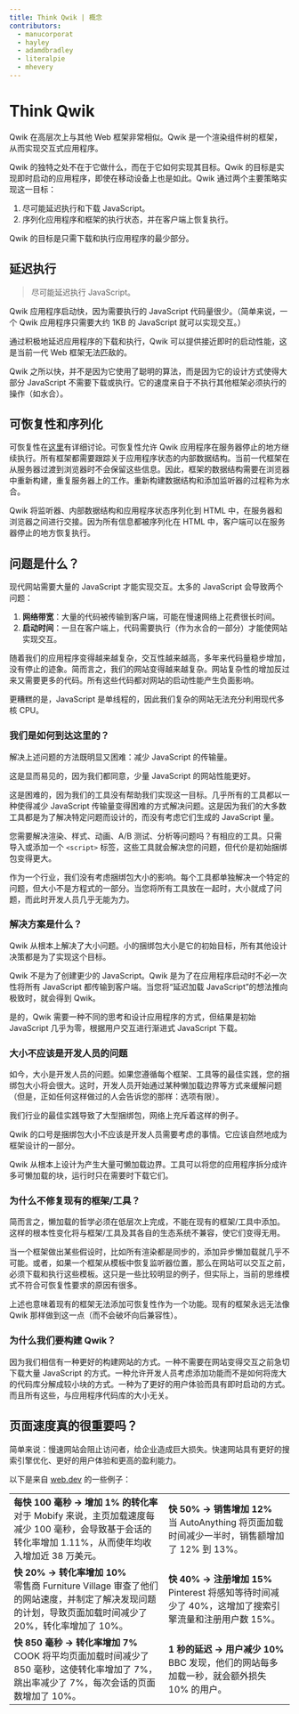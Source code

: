 ```yaml
---
title: Think Qwik | 概念
contributors:
  - manucorporat
  - hayley
  - adamdbradley
  - literalpie
  - mhevery
---
```


# Think Qwik

Qwik 在高层次上与其他 Web 框架非常相似。Qwik 是一个渲染组件树的框架，从而实现交互式应用程序。

Qwik 的独特之处不在于它做什么，而在于它如何实现其目标。Qwik 的目标是实现即时启动的应用程序，即使在移动设备上也是如此。Qwik 通过两个主要策略实现这一目标：

1. 尽可能延迟执行和下载 JavaScript。
2. 序列化应用程序和框架的执行状态，并在客户端上恢复执行。

Qwik 的目标是只需下载和执行应用程序的最少部分。

## 延迟执行

> 尽可能延迟执行 JavaScript。

Qwik 应用程序启动快，因为需要执行的 JavaScript 代码量很少。（简单来说，一个 Qwik 应用程序只需要大约 1KB 的 JavaScript 就可以实现交互。）

通过积极地延迟应用程序的下载和执行，Qwik 可以提供接近即时的启动性能，这是当前一代 Web 框架无法匹敌的。

Qwik 之所以快，并不是因为它使用了聪明的算法，而是因为它的设计方式使得大部分 JavaScript 不需要下载或执行。它的速度来自于不执行其他框架必须执行的操作（如水合）。

## 可恢复性和序列化

可恢复性在[这里](../resumable/index.mdx)有详细讨论。可恢复性允许 Qwik 应用程序在服务器停止的地方继续执行。所有框架都需要跟踪关于应用程序状态的内部数据结构。当前一代框架在从服务器过渡到浏览器时不会保留这些信息。因此，框架的数据结构需要在浏览器中重新构建，重复服务器上的工作。重新构建数据结构和添加监听器的过程称为水合。

Qwik 将监听器、内部数据结构和应用程序状态序列化到 HTML 中，在服务器和浏览器之间进行交接。因为所有信息都被序列化在 HTML 中，客户端可以在服务器停止的地方恢复执行。

## 问题是什么？

现代网站需要大量的 JavaScript 才能实现交互。太多的 JavaScript 会导致两个问题：

1. **网络带宽**：大量的代码被传输到客户端，可能在慢速网络上花费很长时间。
2. **启动时间**：一旦在客户端上，代码需要执行（作为水合的一部分）才能使网站实现交互。

随着我们的应用程序变得越来越复杂，交互性越来越高，多年来代码量稳步增加，没有停止的迹象。简而言之，我们的网站变得越来越复杂。网站复杂性的增加反过来又需要更多的代码。所有这些代码都对网站的启动性能产生负面影响。

更糟糕的是，JavaScript 是单线程的，因此我们复杂的网站无法充分利用现代多核 CPU。

### 我们是如何到达这里的？

解决上述问题的方法既明显又困难：减少 JavaScript 的传输量。

这是显而易见的，因为我们都同意，少量 JavaScript 的网站性能更好。

这是困难的，因为我们的工具没有帮助我们实现这一目标。几乎所有的工具都以一种使得减少 JavaScript 传输量变得困难的方式解决问题。这是因为我们的大多数工具都是为了解决特定问题而设计的，而没有考虑它们生成的 JavaScript 量。

您需要解决渲染、样式、动画、A/B 测试、分析等问题吗？有相应的工具。只需导入或添加一个 `<script>` 标签，这些工具就会解决您的问题，但代价是初始捆绑包变得更大。

作为一个行业，我们没有考虑捆绑包大小的影响。每个工具都单独解决一个特定的问题，但大小不是方程式的一部分。当您将所有工具放在一起时，大小就成了问题，而此时开发人员几乎无能为力。

### 解决方案是什么？

Qwik 从根本上解决了大小问题。小的捆绑包大小是它的初始目标，所有其他设计决策都是为了实现这个目标。

Qwik 不是为了创建更少的 JavaScript。Qwik 是为了在应用程序启动时不必一次性将所有 JavaScript 都传输到客户端。当您将“延迟加载 JavaScript”的想法推向极致时，就会得到 Qwik。

是的，Qwik 需要一种不同的思考和设计应用程序的方式，但结果是初始 JavaScript 几乎为零，根据用户交互进行渐进式 JavaScript 下载。

### 大小不应该是开发人员的问题

如今，大小是开发人员的问题。如果您遵循每个框架、工具等的最佳实践，您的捆绑包大小将会很大。这时，开发人员开始通过某种懒加载边界等方式来缓解问题（但是，正如任何这样做过的人会告诉您的那样：选项有限）。

我们行业的最佳实践导致了大型捆绑包，网络上充斥着这样的例子。

Qwik 的口号是捆绑包大小不应该是开发人员需要考虑的事情。它应该自然地成为框架设计的一部分。

Qwik 从根本上设计为产生大量可懒加载边界。工具可以将您的应用程序拆分成许多可懒加载的块，运行时只在需要时下载它们。

### 为什么不修复现有的框架/工具？

简而言之，懒加载的哲学必须在低层次上完成，不能在现有的框架/工具中添加。这样的根本性变化将与框架/工具及其各自的生态系统不兼容，使它们变得无用。

当一个框架做出某些假设时，比如所有渲染都是同步的，添加异步懒加载就几乎不可能。或者，如果一个框架从模板中恢复监听器位置，那么在网站可以交互之前，必须下载和执行这些模板。这只是一些比较明显的例子，但实际上，当前的思维模式不符合可恢复性要求的原因有很多。

上述也意味着现有的框架无法添加可恢复性作为一个功能。现有的框架永远无法像 Qwik 那样做到这一点（而不会破坏向后兼容性）。

### 为什么我们要构建 Qwik？

因为我们相信有一种更好的构建网站的方式。一种不需要在网站变得交互之前急切下载大量 JavaScript 的方式。一种允许开发人员考虑添加功能而不是如何将庞大的代码库分解成较小块的方式。一种为了更好的用户体验而具有即时启动的方式。而且所有这些，与应用程序代码库的大小无关。

## 页面速度真的很重要吗？

简单来说：慢速网站会阻止访问者，给企业造成巨大损失。快速网站具有更好的搜索引擎优化、更好的用户体验和更高的盈利能力。

以下是来自 [web.dev](https://web.dev/tags/case-study/) 的一些例子：

|                                                                                                                                                                                                                                               |                                                                                                                                                        |
| --------------------------------------------------------------------------------------------------------------------------------------------------------------------------------------------------------------------------------------------- | ------------------------------------------------------------------------------------------------------------------------------------------------------ |
| **每快 100 毫秒 → 增加 1% 的转化率** <br /> 对于 Mobify 来说，主页加载速度每减少 100 毫秒，会导致基于会话的转化率增加 1.11%，从而使年均收入增加近 38 万美元。       | **快 50% → 销售增加 12%** <br /> 当 AutoAnything 将页面加载时间减少一半时，销售额增加了 12% 到 13%。                      |
| **快 20% → 转化率增加 10%** <br /> 零售商 Furniture Village 审查了他们的网站速度，并制定了解决发现问题的计划，导致页面加载时间减少了 20%，转化率增加了 10%。 | **快 40% → 注册增加 15%** <br /> Pinterest 将感知等待时间减少了 40%，这增加了搜索引擎流量和注册用户数 15%。  |
| **快 850 毫秒 → 转化率增加 7%** <br /> COOK 将平均页面加载时间减少了 850 毫秒，这使转化率增加了 7%，跳出率减少了 7%，每次会话的页面数增加了 10%。                                | **1 秒的延迟 → 用户减少 10%** <br /> BBC 发现，他们的网站每多加载一秒，就会额外损失 10% 的用户。 |

